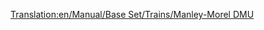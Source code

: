 [[Translation:en/Manual/Base Set/Trains/Manley-Morel DMU]]
{{it/Manuale/Set base/Treni/StatLocomotive|Image=[[File:it/Manuale/Set base/Treni/Manleymoreldmu.png]]
|Nome=Manley-Morel DMU
|Costo=25.780
|Velocità=112
|Peso=32 
|Potenza=453
|Motore=2
|Rotaia=1
|Sforzo=18.966
|Kn=186
|Annuale=€ 2.588
|Progettata=1956
|Vita=12
|Clima=
*Temperato
|Capacità=76 passeggeri
|Riadattabile=Tutto
|Descrizione=La DMU Manley-Morel è un'unità multipla diesel che per impostazione predefinita viene fornita con due unità e trasporta passeggeri.

Questi treni sono davvero adatti solo per il trasporto leggero di passeggeri, in quanto non hanno il potere di trasportare merci più pesanti e di tirare più carrelli. Potresti aggiungere più unità per aumentare potenza e capacità (in vero stile DMU), ma rimarrebbe la limitazione a 112 Km all'ora, quindi l'opzione migliore sarebbe aspettare che venga introdotta la [[it/Manuale/Set base/Treni/SH '125'|SH "125"]] nel 1977 e usare quella

Considerate però che quando treni più veloci arrivano su una grande rete, rimarranno bloccati dietro queste unità poco veloci che rallentano l'intera rete, quindi è necessario aggiornare l'intero parco locomotive oppure mantenere le DMU su una sezione separata di traccia o in alternativa costruire [[it/Community/Doppi binari|sezioni di sorpasso]].

Questo treno è reso obsoleto dalla [[it/Manuale/Set base/Treni/Dash|"Dash"]] che sarà introdotta nel 1984, 8 km orari più veloce e 100 hp (circa 80 kW) più potente, differenza che può sembrare minima, ma per vari fattori, come per esempio la quasi parità di peso e maggior potenza le danno una forte accelerazione che le rende competitive!


|Real-life=Questa è la versione Transport Tycoon della [http://en.wikipedia.org/wiki/BR_Class_101 Metro-Cammell Classe 101 DMU] che è stata introdotta come parte del piano di modernizzazione delle ferrovie del 1956, progettato per sostituire le locomotive a vapore in loco e linee semi-espresse. È rappresentativo dello stile generale dei DMU introdotti tra la fine degli anni '50 e l'inizio degli anni '60. Incredibilmente, nonostante la durata della vita di 12 anni del TTD, queste macchine si potevano ancora vedere attraversare la campagna britannica fino al 2003! Operano ancora su linee ferroviarie preservate.
}}